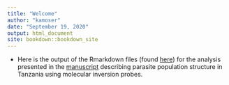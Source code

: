 ```yaml
---
title: "Welcome"
author: "kamoser"
date: "September 19, 2020"
output: html_document
site: bookdown::bookdown_site
---
```


- Here is the output of the Rmarkdown files (found [here](https://github.com/kmogroethe/Mns-Tz-2017-PopGen-MIPs)) for the analysis presented in the [manuscript](https://www.biorxiv.org/content/10.1101/2020.05.09.085225v1) describing parasite population structure in Tanzania using molecular inversion probes.
